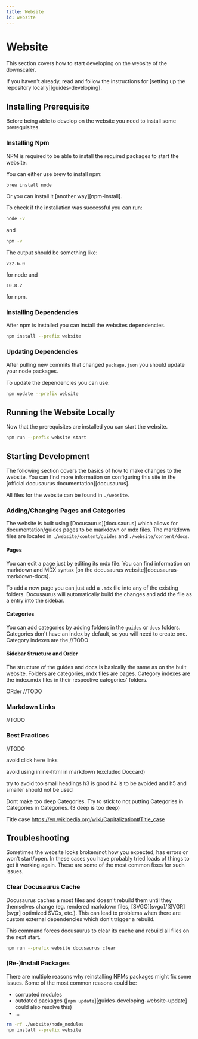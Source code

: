 ```yaml
---
title: Website
id: website
---
```


# Website

This section covers how to start developing on the website of the downscaler.

If you haven't already, read and follow the instructions for [setting up the repository locally][guides-developing].

## Installing Prerequisite

Before being able to develop on the website you need to install some prerequisites.

### Installing Npm

NPM is required to be able to install the required packages to start the website.

You can either use brew to install npm:

```bash
brew install node
```

Or you can install it [another way][npm-install].

To check if the installation was successful you can run:

```bash
node -v
```

and

```bash
npm -v
```

The output should be something like:

```text
v22.6.0
```

for node and

```text
10.8.2
```

for npm.

### Installing Dependencies

After npm is installed you can install the websites dependencies.

```bash
npm install --prefix website
```

### Updating Dependencies

After pulling new commits that changed `package.json` you should update your node packages.

To update the dependencies you can use:

```bash
npm update --prefix website
```

## Running the Website Locally

Now that the prerequisites are installed you can start the website.

```bash
npm run --prefix website start
```

## Starting Development

The following section covers the basics of how to make changes to the website.
You can find more information on configuring this site in the [official docusaurus documentation][docusaurus].

All files for the website can be found in `./website`.

### Adding/Changing Pages and Categories

The website is built using [Docusaurus][docusaurus] which allows for documentation/guides pages to be markdown or mdx files.
The markdown files are located in `./website/content/guides` and `./website/content/docs`.

#### Pages

You can edit a page just by editing its mdx file.
You can find information on markdown and MDX syntax [on the docusaurus website][docusaurus-markdown-docs].

To add a new page you can just add a `.mdx` file into any of the existing folders.
Docusaurus will automatically build the changes and add the file as a entry into the sidebar.

#### Categories

You can add categories by adding folders in the `guides` or `docs` folders.
Categories don't have an index by default, so you will need to create one.
Category indexes are the //TODO

#### Sidebar Structure and Order

The structure of the guides and docs is basically the same as on the built website.
Folders are categories, mdx files are pages.
Category indexes are the index.mdx files in their respective categories' folders.

ORder //TODO

### Markdown Links

//TODO

### Best Practices

//TODO

avoid click here links

avoid using inline-html in markdown (excluded Doccard)

try to avoid too small headings h3 is good h4 is to be avoided and h5 and smaller should not be used

Dont make too deep Categories. Try to stick to not putting Categories in Categories in Categories. (3 deep is too deep)

Title case https://en.wikipedia.org/wiki/Capitalization#Title_case

## Troubleshooting

Sometimes the website looks broken/not how you expected, has errors or won't start/open.
In these cases you have probably tried loads of things to get it working again.
These are some of the most common fixes for such issues.

### Clear Docusaurus Cache

Docusaurus caches a most files and doesn't rebuild them until they themselves change (eg. rendered markdown files, [SVGO][svgo]/[SVGR][svgr] optimized SVGs, etc.).
This can lead to problems when there are custom external dependencies which don't trigger a rebuild.

This command forces docusaurus to clear its cache and rebuild all files on the next start.

```bash
npm run --prefix website docusaurus clear
```

### (Re-)Install Packages

There are multiple reasons why reinstalling NPMs packages might fix some issues.
Some of the most common reasons could be:

- corrupted modules
- outdated packages ([`npm update`][guides-developing-website-update] could also resolve this)
- ...

```bash
rm -rf ./website/node_modules
npm install --prefix website
```
